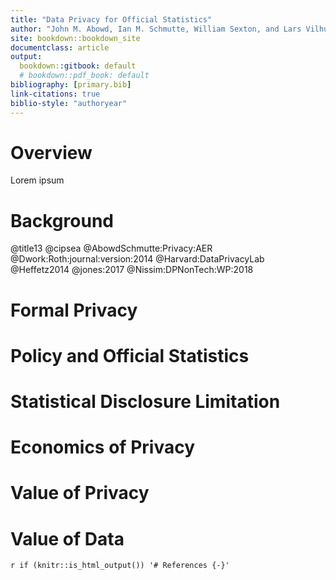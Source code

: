 ```yaml
---
title: "Data Privacy for Official Statistics"
author: "John M. Abowd, Ian M. Schmutte, William Sexton, and Lars Vilhuber"
site: bookdown::bookdown_site
documentclass: article
output:
  bookdown::gitbook: default
  # bookdown::pdf_book: default
bibliography: [primary.bib]
link-citations: true
biblio-style: "authoryear"
---
```


# Overview
Lorem ipsum

# Background
@title13
@cipsea
@AbowdSchmutte:Privacy:AER
@Dwork:Roth:journal:version:2014
@Harvard:DataPrivacyLab
@Heffetz2014
@jones:2017
@Nissim:DPNonTech:WP:2018

# Formal Privacy

# Policy and Official Statistics

# Statistical Disclosure Limitation

# Economics of Privacy

# Value of Privacy

# Value of Data

`r if (knitr::is_html_output()) '# References {-}'`

<!-- If you need PDF output, uncomment bookdown::pdf_book above in YAML. You will need a LaTeX installation, e.g., https://yihui.name/tinytex/ -->
